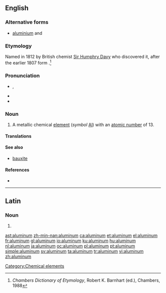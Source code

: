 ==English==
{{wikipedia}}

===Alternative forms===
* [[aluminium]] {{qualifier|British}} and {{qualifier|sciences}}

===Etymology===
Named in 1812 by British chemist [[w:Sir Humphry Davy|Sir Humphry Davy]] who discovered it, after the earlier 1807 {{etyl|NL.}} form {{term|alumium}}.<ref>''Chambers Dictionary of Etymology'', Robert K. Barnhart (ed.), Chambers, 1988</ref>

===Pronunciation===
* {{IPA|/ə.ˈlu.mɪ̆.ˌnə̆m/}}, {{SAMPA|/@"lumIn@m/|/@"lum@n@m/}}
* {{audio|en-us-aluminum.ogg|Audio (US)}}
* {{audio|En-uk-aluminum.ogg|Audio (UK)}}

===Noun===
{{en-noun|-}}

# A metallic chemical [[element]] (''symbol'' [[Al]]) with an [[atomic number]] of 13.

====Translations====
{{trans-see|aluminium}}

====See also====
* [[bauxite]]

====References====
<references/>
* {{R:BBS}}

[[Category:Chemical elements]]

----

==Latin==

===Noun===
{{la-noun-form|alūminum}}

# {{inflection of|alumen|alūmen|gen|p|lang=la}}

[[ast:aluminum]]
[[zh-min-nan:aluminum]]
[[ca:aluminum]]
[[et:aluminum]]
[[el:aluminum]]
[[fr:aluminum]]
[[gl:aluminum]]
[[io:aluminum]]
[[ku:aluminum]]
[[hu:aluminum]]
[[nl:aluminum]]
[[ja:aluminum]]
[[oc:aluminum]]
[[pl:aluminum]]
[[pt:aluminum]]
[[simple:aluminum]]
[[sv:aluminum]]
[[ta:aluminum]]
[[tr:aluminum]]
[[vi:aluminum]]
[[zh:aluminum]]
